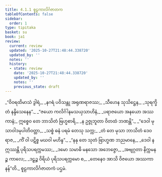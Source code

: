 ```yaml
---
title: 4.1.1 စူဠကာလိင်္ဂဇာတက
tableOfContents: false
sidebar:
  order: 1
type: tipitaka
basket: su
book: ja1
review:
  current: review
  updated: '2025-10-27T21:48:44.338720'
  updated_by: ''
  notes: ''
  history:
  - state: review
    date: '2025-10-27T21:48:44.338720'
    updated_by: ''
    notes: ''
    previous_state: draft
---
```



<ReviewStatus review={frontmatter.review} showDetails={true} />

<HypothesisAnnotation frontmatter={frontmatter} />

<DynamicBreadcrumb />

<Division number="1" book="ja1" e="ch" v="22" p="93">

<Paragraph number="883" type="verses" book="ja1">
_“ဝိဝရထိမာသံ ဒွါရံ,_  
_နဂရံ ပဝိသန္တု အရုဏရာဇဿ;_  
_သီဟေန သုသိဋ္ဌေန,_  
_သုရက္ခိတံ နန္ဒိသေနေန”._  

</Paragraph>

</Division>
<Division number="2" book="ja1" e="ch" v="22" p="93">

<Paragraph number="884" type="verses" book="ja1">
_“ဇယော ကလိင်္ဂါနမသယှသာဟိနံ,_  
_ပရာဇယော အနယော အဿကာနံ;_  
ဣစ္စေဝ တေ ဘာသိတံ ဗြဟ္မစာရိ,_  
_န ဥဇ္ဇုဘူတာ ဝိတထံ ဘဏန္တိ”._  

</Paragraph>

</Division>
<Division number="3" book="ja1" e="ch" v="22" p="120">

<Paragraph number="885" type="verses" book="ja1">
_“ဒေဝါ မုသာဝါဒမုပါတိဝတ္တာ,_  
_သစ္စံ ဓနံ ပရမံ တေသု သက္က;_  
_တံ တေ မုသာ ဘာသိတံ ဒေဝရာဇ,_  
_ကိံ ဝါ ပဋိစ္စ မဃဝါ မဟိန္ဒ”._  

</Paragraph>

</Division>
<Division number="4" book="ja1" e="ch" v="22" p="93">

<Paragraph number="886" type="verses" book="ja1">
_“နနု တေ သုတံ ဗြာဟ္မဏ ဘညမာနေ,_  
_ဒေဝါ န ဣဿန္တိ ပုရိသပရက္ကမဿ;_  
_ဒမော သမာဓိ မနသော အဘေဇ္ဇော,_  
_အဗျဂ္ဂတာ နိက္ကမနဉ္စ ကာလေ;_  
_ဒဠှဉ္စ ဝိရိယံ ပုရိသပရက္ကမော စ,_  
_တေနေဝ အာသိ ဝိဇယော အဿကာနန်”တိ._  


</Paragraph>
</Division>

<Paragraph number="887" type="center" book="ja1">
စူဠကာလိင်္ဂဇာတကံ ပဌမံ.
</Paragraph>